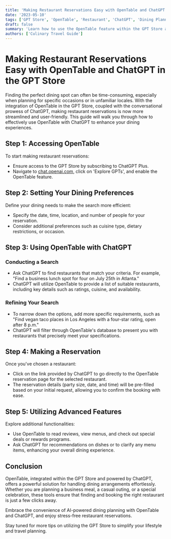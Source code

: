 ```yaml
---
title: 'Making Restaurant Reservations Easy with OpenTable and ChatGPT in the GPT Store'
date: '2023-05-10'
tags: ['GPT Store', 'OpenTable', 'Restaurant', 'ChatGPT', 'Dining Planning']
draft: false
summary: 'Learn how to use the OpenTable feature within the GPT Store alongside ChatGPT to simplify the process of finding and booking restaurants based on specific criteria. This guide provides insights into making informed and quick dining decisions.'
authors: ['Culinary Travel Guide']
---
```


# Making Restaurant Reservations Easy with OpenTable and ChatGPT in the GPT Store

Finding the perfect dining spot can often be time-consuming, especially when planning for specific occasions or in unfamiliar locales. With the integration of OpenTable in the GPT Store, coupled with the conversational prowess of ChatGPT, making restaurant reservations is now more streamlined and user-friendly. This guide will walk you through how to effectively use OpenTable with ChatGPT to enhance your dining experiences.

## Step 1: Accessing OpenTable

To start making restaurant reservations:
- Ensure access to the GPT Store by subscribing to ChatGPT Plus.
- Navigate to [chat.openai.com](https://chat.openai.com), click on 'Explore GPTs', and enable the OpenTable feature.

## Step 2: Setting Your Dining Preferences

Define your dining needs to make the search more efficient:
- Specify the date, time, location, and number of people for your reservation.
- Consider additional preferences such as cuisine type, dietary restrictions, or occasion.

## Step 3: Using OpenTable with ChatGPT

### Conducting a Search
- Ask ChatGPT to find restaurants that match your criteria. For example, "Find a business lunch spot for four on July 25th in Atlanta."
- ChatGPT will utilize OpenTable to provide a list of suitable restaurants, including key details such as ratings, cuisine, and availability.

### Refining Your Search
- To narrow down the options, add more specific requirements, such as "Find vegan taco places in Los Angeles with a four-star rating, open after 8 p.m."
- ChatGPT will filter through OpenTable's database to present you with restaurants that precisely meet your specifications.

## Step 4: Making a Reservation

Once you've chosen a restaurant:
- Click on the link provided by ChatGPT to go directly to the OpenTable reservation page for the selected restaurant.
- The reservation details (party size, date, and time) will be pre-filled based on your initial request, allowing you to confirm the booking with ease.

## Step 5: Utilizing Advanced Features

Explore additional functionalities:
- Use OpenTable to read reviews, view menus, and check out special deals or rewards programs.
- Ask ChatGPT for recommendations on dishes or to clarify any menu items, enhancing your overall dining experience.

## Conclusion

OpenTable, integrated within the GPT Store and powered by ChatGPT, offers a powerful solution for handling dining arrangements effortlessly. Whether you are planning a business meal, a casual outing, or a special celebration, these tools ensure that finding and booking the right restaurant is just a few clicks away.

Embrace the convenience of AI-powered dining planning with OpenTable and ChatGPT, and enjoy stress-free restaurant reservations.

Stay tuned for more tips on utilizing the GPT Store to simplify your lifestyle and travel planning.
